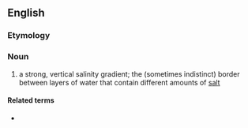 ==English==
{{wikipedia}}

===Etymology===
{{confix|en|halo|cline}}

===Noun===
{{en-noun}}

# a strong, vertical salinity gradient; the (sometimes indistinct) border between layers of water that contain different amounts of [[salt]]

====Related terms====
* {{l|en|thermohalocline}}